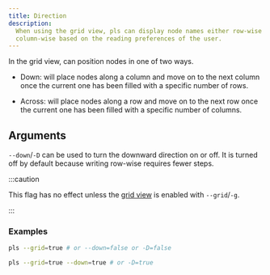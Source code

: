 ```yaml
---
title: Direction
description:
  When using the grid view, pls can display node names either row-wise or
  column-wise based on the reading preferences of the user.
---
```



In the grid view, <Pls /> can position nodes in one of two ways.

- Down: <Pls /> will place nodes along a column and move on to the next column
  once the current one has been filled with a specific number of rows.

- Across: <Pls /> will place nodes along a row and move on to the next row once
  the current one has been filled with a specific number of columns.

## Arguments

`--down`/`-D` can be used to turn the downward direction on or off. It is turned
off by default because writing row-wise requires fewer steps.

:::caution

This flag has no effect unless the [grid view](/features/grid_view) is enabled
with `--grid`/`-g`.

:::

### Examples

```bash
pls --grid=true # or --down=false or -D=false
```

<DirectionOff />

```bash
pls --grid=true --down=true # or -D=true
```

<DirectionOn />
